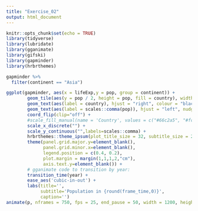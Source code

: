 ```yaml
---
title: "Exercise_02"
output: html_document
---
```


```r
knitr::opts_chunk$set(echo = TRUE)
library(tidyverse)
library(lubridate)
library(gganimate)
library(gifski)
library(gapminder)
library(hrbrthemes)
```


```r
gapminder %>% 
  filter(continent == "Asia") 

ggplot(gapminder, aes(x = lifeExp,y = pop, group = continent)) +
        geom_tile(aes(y = pop / 2, height = pop, fill = country), width = 0.9) +
        geom_text(aes(label = country), hjust = "right", colour = "black", fontface = "bold", nudge_y = -100000) +
        geom_text(aes(label = scales::comma(pop)), hjust = "left", nudge_y = 100000, colour = "grey30") +
        coord_flip(clip="off") +
        #scale_fill_manual(name = 'Country', values = c("#66c2a5", "#fc8d62", "#8da0cb", "#e78ac3")) +
        scale_x_discrete("") +
        scale_y_continuous("",labels=scales::comma) +
        hrbrthemes::theme_ipsum(plot_title_size = 32, subtitle_size = 24, caption_size = 20, base_size = 20) +
        theme(panel.grid.major.y=element_blank(),
              panel.grid.minor.x=element_blank(),
              legend.position = c(0.4, 0.2),
              plot.margin = margin(1,1,1,2,"cm"),
              axis.text.y=element_blank()) +
        # gganimate code to transition by year:
        transition_time(year) +
        ease_aes('cubic-in-out') +
        labs(title='',
             subtitle='Population in {round(frame_time,0)}',
             caption='')
animate(p, nframes = 750, fps = 25, end_pause = 50, width = 1200, height = 900)
```

